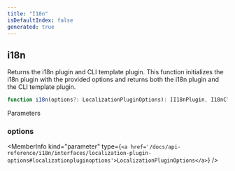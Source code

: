 ```yaml
---
title: "I18n"
isDefaultIndex: false
generated: true
---
```



<!-- This file was generated from the CommandKit source. Do not modify. Instead, re-run the "docgen" script -->


## i18n

<GenerationInfo sourceFile="packages/i18n/src/index.ts" sourceLine="10" packageName="@commandkit/i18n" />

Returns the i18n plugin and CLI template plugin.
This function initializes the i18n plugin with the provided options and returns both the i18n plugin and the CLI template plugin.

```ts title="Signature"
function i18n(options?: LocalizationPluginOptions): [I18nPlugin, I18nCliTemplatePlugin]
```
Parameters

### options

<MemberInfo kind="parameter" type={`<a href='/docs/api-reference/i18n/interfaces/localization-plugin-options#localizationpluginoptions'>LocalizationPluginOptions</a>`} />

